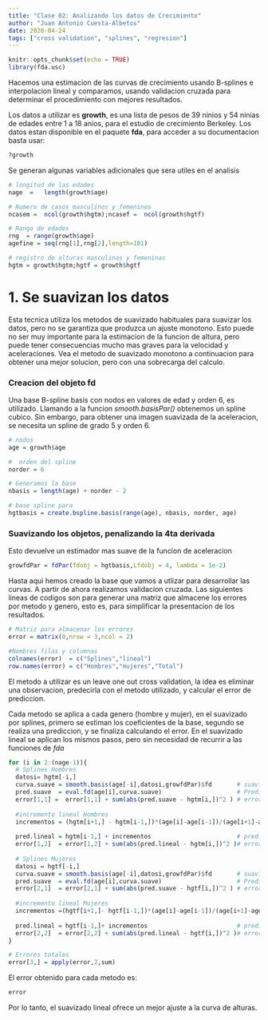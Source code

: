 ```yaml
---
title: "Clase 02: Analizando los datos de Crecimiento"
author: "Juan Antonio Cuesta-Albetos"
date: 2020-04-24
tags: ["cross validation", "splines", "regresion"]
---
```


```r
knitr::opts_chunk$set(echo = TRUE)
library(fda.usc)
```


Hacemos una estimacion de las curvas de crecimiento usando B-splines e interpolacion lineal y comparamos, usando validacion cruzada para determinar el procedimiento con mejores resultados. 

Los datos a utilizar es **growth**, es una lista de pesos de 39 ninios y 54 ninias de edades entre 1 a 18 anios, para el estudio de crecimiento Berkeley. Los datos estan disponible en el paquete **fda**, para acceder a su documentacion basta usar:

```r
?growth
```

Se generan algunas variables adicionales que sera utiles en el analisis
```r
# longitud de las edades
nage  =   length(growth$age)

# Numero de casos masculinos y femeninos
ncasem =  ncol(growth$hgtm);ncasef =  ncol(growth$hgtf)

# Rango de edades
rng  = range(growth$age)
agefine = seq(rng[1],rng[2],length=101)

# registro de alturas masculinas y femeninas
hgtm = growth$hgtm;hgtf = growth$hgtf
```


# 1. Se suavizan los datos

Esta tecnica utiliza los metodos de suavizado habituales para suavizar los datos, pero no se garantiza que produzca un ajuste monotono. Esto puede no ser muy importante para la estimacion de la funcion de altura, pero puede tener consecuencias mucho mas graves para la velocidad y aceleraciones. Vea el metodo de suavizado monotono a continuacion para obtener una mejor solucion, pero con una sobrecarga del calculo.

###  Creacion del objeto fd

Una base B-spline basis con nodos en valores de edad y  orden 6, es utilizado. Llamando a la funcion *smooth.basisPar()* obtenemos un spline cubico. Sin embargo, para obtener una imagen 
suavizada de la aceleracion, se necesita un spline de grado 5 y orden 6. 

```r
# nodos 
age = growth$age

#  orden del spline
norder = 6

# Generamos la base
nbasis = length(age) + norder - 2

# base spline para
hgtbasis = create.bspline.basis(range(age), nbasis, norder, age)
```

### Suavizando los objetos, penalizando la 4ta derivada

Esto devuelve un estimador mas suave de la funcion de aceleracion

```r
growfdPar = fdPar(fdobj = hgtbasis,Lfdobj = 4, lambda = 1e-2)
```

Hasta aqui hemos creado la base que vamos a utlizar para desarrollar las curvas. A partir de ahora realizamos validacion cruzada. Las siguientes lineas de codigos son para generar una matriz que almacene los errores por metodo y genero, esto es, para simplificar la presentacion de los resultados.

```r
# Matriz para almacenar los errores
error = matrix(0,nrow = 3,ncol = 2)

#Nombres filas y columnas
colnames(error)  = c("Splines","lineal")
row.names(error) = c("Hombres","mujeres","Total")
```

El metodo a utilizar es un leave one out cross validation, la idea es eliminar una observacion, predecirla con el metodo utilizado, y calcular el error de prediccion.

Cada metodo se aplica  a cada genero (hombre y mujer), en el suavizado por splines, primero se estiman los coeficientes de la base, segundo se realiza una prediccion, y se finaliza calculando el error. En el suavizado lineal se aplican los mismos pasos, pero sin necesidad de recurrir a las funciones de *fda*

```r
for (i in 2:(nage-1)){
  # Splines Hombres
  datosi= hgtm[-i,]
  curva.suave = smooth.basis(age[-i],datosi,growfdPar)$fd       # suavizado
  pred.suave  = eval.fd(age[i],curva.suave)                     # Prediccion
  error[1,1] =  error[1,1] + sum(abs(pred.suave - hgtm[i,])^2 ) # error spline
  
  #incremento lineal Hombres
  incrementos = (hgtm[i+1,] - hgtm[i-1,])*(age[i]-age[i-1])/(age[i+1]-age[i-1])
  
  pred.lineal = hgtm[i-1,] + incrementos                        # prediccion
  error[1,2]  = error[1,2] + sum(abs(pred.lineal - hgtm[i,])^2 )# error lineal
  
  # Splines Mujeres
  datosi = hgtf[-i,]
  curva.suave = smooth.basis(age[-i],datosi,growfdPar)$fd       # suavizado
  pred.suave  = eval.fd(age[i],curva.suave)                     # Prediccion
  error[2,1]  = error[2,1] + sum(abs(pred.suave - hgtf[i,])^2 ) # error spline 
  
  #incremento lineal Mujeres
  incrementos =(hgtf[i+1,]- hgtf[i-1,])*(age[i]-age[i-1])/(age[i+1]-age[i-1])
  
  pred.lineal = hgtf[i-1,]+ incrementos                         # prediccion
  error[2,2]  = error[2,2] + sum(abs(pred.lineal - hgtf[i,])^2 )# error lineal
}

# Errores totales
error[3,] = apply(error,2,sum)
```

El error obtenido para cada metodo es:

```r
error
```


Por lo tanto, el suavizado lineal ofrece un mejor ajuste a la curva de alturas.
